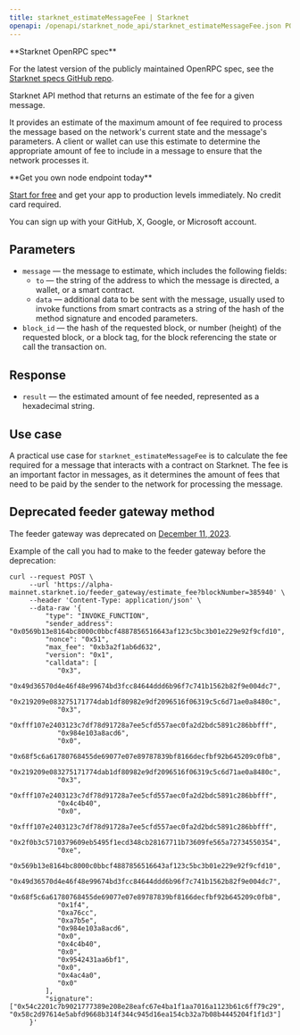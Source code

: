 ---
title: starknet_estimateMessageFee | Starknet
openapi: /openapi/starknet_node_api/starknet_estimateMessageFee.json POST /365cf697a3ad6d950b4c4a911e2e4f4d
---

<Note>
**Starknet OpenRPC spec**

For the latest version of the publicly maintained OpenRPC spec, see the [Starknet specs GitHub repo](https://github.com/starkware-libs/starknet-specs).
</Note>


Starknet API method that returns an estimate of the fee for a given message.

It provides an estimate of the maximum amount of fee required to process the message based on the network's current state and the message's parameters. A client or wallet can use this estimate to determine the appropriate amount of fee to include in a message to ensure that the network processes it.

<Check>
**Get you own node endpoint today**

[Start for free](https://console.chainstack.com/) and get your app to production levels immediately. No credit card required.

You can sign up with your GitHub, X, Google, or Microsoft account.
</Check>


## Parameters

* `message` — the message to estimate, which includes the following fields:
  + `to` — the string of the address to which the message is directed, a wallet, or a smart contract.
  + `data` — additional data to be sent with the message, usually used to invoke functions from smart contracts as a string of the hash of the method signature and encoded parameters.
* `block_id` — the hash of the requested block, or number (height) of the requested block, or a block tag, for the block referencing the state or call the transaction on.

## Response

* `result` — the estimated amount of fee needed, represented as a hexadecimal string.

## Use case

A practical use case for `starknet_estimateMessageFee` is to calculate the fee required for a message that interacts with a contract on Starknet. The fee is an important factor in messages, as it determines the amount of fees that need to be paid by the sender to the network for processing the message.

## Deprecated feeder gateway method

The feeder gateway was deprecated on [December 11, 2023](https://community.starknet.io/t/feeder-gateway-deprecation/100233).

Example of the call you had to make to the feeder gateway before the deprecation:

```Text Shell
curl --request POST \
     --url 'https://alpha-mainnet.starknet.io/feeder_gateway/estimate_fee?blockNumber=385940' \
     --header 'Content-Type: application/json' \
     --data-raw '{
         "type": "INVOKE_FUNCTION",
         "sender_address": "0x0569b13e8164bc8000c0bbcf4887856516643af123c5bc3b01e229e92f9cfd10",
         "nonce": "0x51",
         "max_fee": "0xb3a2f1ab6d632",
         "version": "0x1",
         "calldata": [
            "0x3",
            "0x49d36570d4e46f48e99674bd3fcc84644ddd6b96f7c741b1562b82f9e004dc7",
            "0x219209e083275171774dab1df80982e9df2096516f06319c5c6d71ae0a8480c",
            "0x3",
            "0xfff107e2403123c7df78d91728a7ee5cfd557aec0fa2d2bdc5891c286bbfff",
            "0x984e103a8acd6",
            "0x0",
            "0x68f5c6a61780768455de69077e07e89787839bf8166decfbf92b645209c0fb8",
            "0x219209e083275171774dab1df80982e9df2096516f06319c5c6d71ae0a8480c",
            "0x3",
            "0xfff107e2403123c7df78d91728a7ee5cfd557aec0fa2d2bdc5891c286bbfff",
            "0x4c4b40",
            "0x0",
            "0xfff107e2403123c7df78d91728a7ee5cfd557aec0fa2d2bdc5891c286bbfff",
            "0x2f0b3c5710379609eb5495f1ecd348cb28167711b73609fe565a72734550354",
            "0xe",
            "0x569b13e8164bc8000c0bbcf4887856516643af123c5bc3b01e229e92f9cfd10",
            "0x49d36570d4e46f48e99674bd3fcc84644ddd6b96f7c741b1562b82f9e004dc7",
            "0x68f5c6a61780768455de69077e07e89787839bf8166decfbf92b645209c0fb8",
            "0x1f4",
            "0xa76cc",
            "0xa7b5e",
            "0x984e103a8acd6",
            "0x0",
            "0x4c4b40",
            "0x0",
            "0x9542431aa6bf1",
            "0x0",
            "0x4ac4a0",
            "0x0"
         ],
         "signature": ["0x54c2201c7b9021777389e208e28eafc67e4ba1f1aa7016a1123b61c6ff79c29", "0x58c2d97614e5abfd9668b314f344c945d16ea154cb32a7b08b4445204f1f1d3"]
     }'
```

